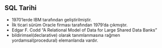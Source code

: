 ## SQL Tarihi

- 1970'lerde IBM tarafından geliştirilmiştir.
- İlk ticari sürüm Oracle firması tarafından 1979'da çıkmıştır.
-  Edgar F. Codd "A Relational Model of Data for Large Shared Data Banks" 
- bildirimsel(declarative) olarak tanımlanmasına rağmen yordamsal(procedural) elemanlarıda vardır.







